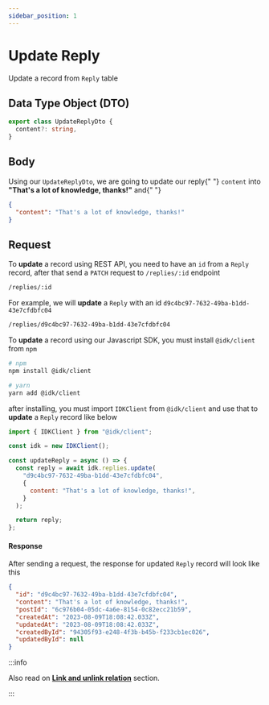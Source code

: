 ```yaml
---
sidebar_position: 1
---
```


# Update Reply


Update a record from `Reply` table

## Data Type Object (DTO)

```typescript
export class UpdateReplyDto {
  content?: string,
}
```

## Body

<BrowserWindow url="/replies/:id">

<p>
  Using our <code>UpdateReplyDto</code>, we are going to update our reply{" "}
  <code>content</code> into <b>"That's a lot of knowledge, thanks!"</b> and{" "}
</p>

```json
{
  "content": "That's a lot of knowledge, thanks!"
}
```

</BrowserWindow>

## Request

<Tabs>
  <TabItem value="rest_api" label="REST API" default>
  To <b>update</b> a record using REST API, you need to have an <code>id</code> from a <code>Reply</code> record, after that send a <code>PATCH</code> request to <code>/replies/:id</code> endpoint

```md title="[PATCH]"
/replies/:id
```

For example, we will <b>update</b> a <code>Reply</code> with an id <code>d9c4bc97-7632-49ba-b1dd-43e7cfdbfc04</code>

```md title="[PATCH]"
/replies/d9c4bc97-7632-49ba-b1dd-43e7cfdbfc04
```

  </TabItem>
  <TabItem value="js_sdk" label="Javascript SDK">
  To <b>update</b> a record using our Javascript SDK, you must install <code>@idk/client</code> from <code>npm</code>

```bash
# npm
npm install @idk/client

# yarn
yarn add @idk/client
```

after installing, you must import <code>IDKClient</code> from <code>@idk/client</code> and use that to **update** a <code>Reply</code> record like below

```javascript
import { IDKClient } from "@idk/client";

const idk = new IDKClient();

const updateReply = async () => {
  const reply = await idk.replies.update(
    "d9c4bc97-7632-49ba-b1dd-43e7cfdbfc04",
    {
      content: "That's a lot of knowledge, thanks!",
    }
  );

  return reply;
};
```

  </TabItem>
</Tabs>

#### Response

<BrowserWindow url="/replies/d9c4bc97-7632-49ba-b1dd-43e7cfdbfc04">

<p>
  After sending a request, the response for updated <code>Reply</code> record
  will look like this
</p>

```json
{
  "id": "d9c4bc97-7632-49ba-b1dd-43e7cfdbfc04",
  "content": "That's a lot of knowledge, thanks!",
  "postId": "6c976b04-05dc-4a6e-8154-0c82ecc21b59",
  "createdAt": "2023-08-09T18:08:42.033Z",
  "updatedAt": "2023-08-09T18:08:42.033Z",
  "createdById": "94305f93-e248-4f3b-b45b-f233cb1ec026",
  "updatedById": null
}
```

</BrowserWindow>

:::info

Also read on **[Link and unlink relation](./)** section.

:::
